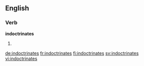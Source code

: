 ==English==

===Verb===
'''indoctrinates'''

# {{third-person singular of|indoctrinate}}

[[de:indoctrinates]]
[[fr:indoctrinates]]
[[fi:indoctrinates]]
[[sv:indoctrinates]]
[[vi:indoctrinates]]